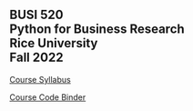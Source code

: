 ## BUSI 520<br>Python for Business Research<br>Rice University<br>Fall 2022

[Course Syllabus](2022_Python_for_Business_Research.pdf)

[Course Code Binder](https://mybinder.org/v2/gh/kerryback/2022-520-binder.git/HEAD)
